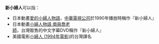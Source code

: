 '''新小婦人'''可以指：
*日本動畫[[愛的小婦人物語|愛的小婦人物語]]，[[中華電視公司|中華電視公司]]於1990年播放時稱作『新小婦人』
*日本動畫[[小婦人物語_南與喬老師|小婦人物語 南與喬老師]]，台灣販售的中文字幕DVD稱作『新小婦人』
*美國電影[[小婦人_(1994年電影)|小婦人 (1994年電影)]]的台灣譯名
{{disambig|Cat=四字作品消歧义}}